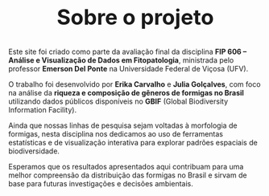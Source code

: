 ::: {style="text-align: center; font-size: 2em; font-weight: bold; margin-bottom: 20px;"}
## Sobre o projeto
:::

Este site foi criado como parte da avaliação final da disciplina **FIP 606 – Análise e Visualização de Dados em Fitopatologia**, ministrada pelo professor **Emerson Del Ponte** na Universidade Federal de Viçosa (UFV).

O trabalho foi desenvolvido por **Erika Carvalho** e **Julia Golçalves**, com foco na análise da **riqueza e composição de gêneros de formigas no Brasil** utilizando dados públicos disponíveis no **GBIF** (Global Biodiversity Information Facility).

Ainda que nossas linhas de pesquisa sejam voltadas à morfologia de formigas, nesta disciplina nos dedicamos ao uso de ferramentas estatísticas e de visualização interativa para explorar padrões espaciais de biodiversidade.

Esperamos que os resultados apresentados aqui contribuam para uma melhor compreensão da distribuição das formigas no Brasil e sirvam de base para futuras investigações e decisões ambientais.
